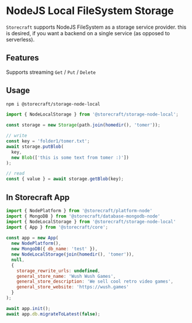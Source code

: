 # NodeJS Local FileSystem Storage

`Storecraft` supports NodeJS FileSystem as a storage service provider.
this is desired, if you want a backend on a single service (as opposed
to serverless).


## Features
Supports streaming `Get` / `Put` / `Delete`

## Usage

```bash
npm i @storecraft/storage-node-local
```

```js
import { NodeLocalStorage } from '@storecraft/storage-node-local';

const storage = new Storage(path.join(homedir(), 'tomer'));

// write
const key = 'folder1/tomer.txt';
await storage.putBlob(
  key,
  new Blob(['this is some text from tomer :)'])
);

// read
const { value } = await storage.getBlob(key);
```



## In Storecraft App

```js
import { NodePlatform } from '@storecraft/platform-node'
import { MongoDB } from '@storecraft/database-mongodb-node'
import { NodeLocalStorage } from '@storecraft/storage-node-local'
import { App } from '@storecraft/core';
 
const app = new App(
  new NodePlatform(),
  new MongoDB({ db_name: 'test' }),
  new NodeLocalStorage(join(homedir(), 'tomer')),
  null, 
  {
    storage_rewrite_urls: undefined,
    general_store_name: 'Wush Wush Games',
    general_store_description: 'We sell cool retro video games',
    general_store_website: 'https://wush.games'
  }
);

await app.init();
await app.db.migrateToLatest(false);


```
